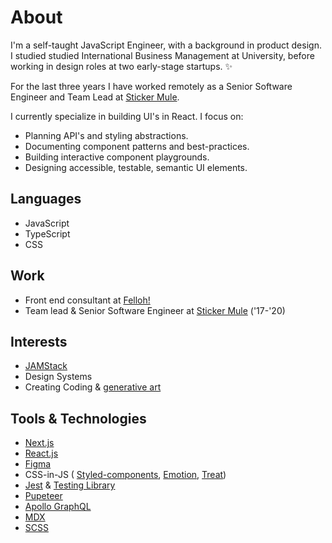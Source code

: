 
<Meta
  description="Self-taught JavaScript Engineer with a background in product design."
  title="About"
/>

# About

I&apos;m a self-taught JavaScript Engineer, with a background in
product design. I studied studied International Business Management at
University, before working in design roles at two early-stage
startups. ✨

For the last three years I have worked remotely as a Senior Software
Engineer and Team Lead at [Sticker Mule](https://www.stickermule.com/).

I currently specialize in building UI's in React. I focus on:

- Planning API&apos;s and styling abstractions.
- Documenting component patterns and best-practices.
- Building interactive component playgrounds.
- Designing accessible, testable, semantic UI elements.

## Languages

- JavaScript
- TypeScript
- CSS

## Work

- Front end consultant at [Felloh!](https://www.felloh.org/)
- Team lead &amp; Senior Software Engineer at [Sticker Mule](https://www.stickermule.com/) ('17-'20)

## Interests

- [JAMStack](https://jamstack.wtf/)
- Design Systems
- Creating Coding &amp; [generative art](/sketches)

## Tools &amp; Technologies

- [Next.js](https://nextjs.org/)
- [React.js](https://reactjs.org/)
- [Figma](https://www.figma.com/)
- CSS-in-JS (
  [Styled-components](https://styled-components.com/), [Emotion](https://emotion.sh/docs/introduction), [Treat](https://seek-oss.github.io/treat/))
- [Jest](https://jestjs.io/) &amp; [Testing Library](https://testing-library.com/)
- [Pupeteer](https://pptr.dev/)
- [Apollo GraphQL](https://www.apollographql.com/)
- [MDX](https://mdxjs.com/)
- [SCSS](https://sass-lang.com/)
